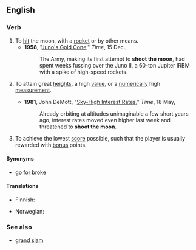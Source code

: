 ==English==

===Verb===
{{en-verb|head=[[shoot]] [[the]] [[moon]]|shoots the moon|shooting the moon|shot the moon}}

# To [[hit]] the moon, with a [[rocket]] or by other means.
#* '''1958''', "[http://www.time.com/time/magazine/article/0,9171,810741,00.html Juno's Gold Cone]," ''Time'', 15 Dec.,
#*: The Army, making its first attempt to '''shoot the moon''', had spent weeks fussing over the Juno II, a 60-ton Jupiter IRBM with a spike of high-speed rockets.
# {{context|figuratively|by extension|lang=en}} To attain great [[height]]s, a high [[value]], or a [[numerically]] high [[measurement]].
#* '''1981''', John DeMott, "[http://www.time.com/time/magazine/article/0,9171,951682,00.html Sky-High Interest Rates]," ''Time'', 18 May,
#*: Already orbiting at altitudes unimaginable a few short years ago, interest rates moved even higher last week and threatened to '''shoot the moon'''.
# {{context|card games|lang=en}} To achieve the lowest [[score]] possible, such that the player is usually rewarded with [[bonus]] points.

====Synonyms====
* {{qualifier|To take a risk for great rewards}} [[go for broke]]

====Translations====
{{trans-top|to achieve the lowest score possible}}
* Finnish: {{t+|fi|puhaltaa}}
{{trans-mid}}
* Norwegian: {{t-|no|storeslem}}
{{trans-bottom}}

===See also===
* [[grand slam]]